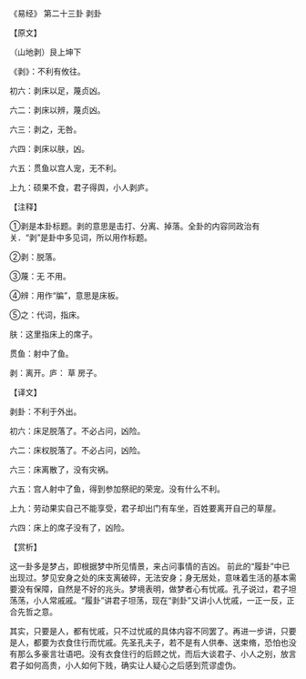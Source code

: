 

《易经》 第二十三卦 剥卦

【原文】

（山地剥）艮上坤下

《剥》：不利有攸往。

初六：剥床以足，蔑贞凶。

六二：剥床以辨，蔑贞凶。

六三：剥之，无咎。

六四：剥床以肤，凶。

六五：贯鱼以宫人宠，无不利。

上九：硕果不食，君子得舆，小人剥庐。

【注释】

①剥是本卦标题。剥的意思是击打、分离、掉落。全卦的内容同政治有关．“剥”是卦中多见词，所以用作标题。

②剥：脱落。

③蔑：无 不用。

④辨：用作“牑”，意思是床板。

⑤之：代词，指床。

 肤：这里指床上的席子。

贯鱼：射中了鱼。

剥：离开。庐： 草 房子。

【译文】

剥卦：不利于外出。

初六：床足脱落了。不必占问，凶险。

六二：床权脱落了。不必占问，凶险。

六三：床离散了，没有灾祸。

六五：宫人射中了鱼，得到参加祭祀的荣宠。没有什么不利。

上九：劳动果实自己不能享受，君子却出门有车坐，百姓要离开自己的草屋。

六四：床上的席子没有了，凶险。

【赏析】

这一卦多是梦占，即根据梦中所见情景，来占问事情的吉凶。 前此的“履卦”中已出现过。梦见安身之处的床支离破碎，无法安身；身无居处，意味着生活的基本需要没有保障，自然是不好的兆头。梦境表明，做梦者心有忧戚。孔子说过，君子坦荡荡，小人常戚戚。“履卦”讲君子坦荡，现在“剥卦”又讲小人忧戚，一正一反，正合先哲之意。

其实，只要是人，都有忧戚，只不过忧戚的具体内容不同罢了。再进一步讲，只要是人，都要为衣食住行而忧戚。先圣孔夫子，若不是有人供奉、送束脩，恐怕也没有那么多豪言壮语吧。没有衣食住行的后顾之忧，而后大谈君子、小人之别，放言君子如何高贵，小人如何下贱，确实让人疑心之后感到荒谬虚伪。


